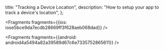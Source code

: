  title: "Tracking a Device Location",
  description: "How to setup your app to track a device's location",
};






<Fragments fragments={{ios: iose5bce9da7ecdb28669ff3f628aeb068dad}} />



<Fragments fragments={{android: android4a5494a82a39589d67c6e7335752865611}} />
